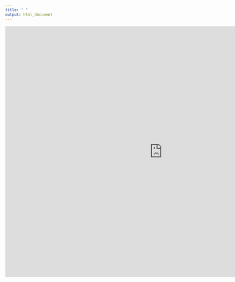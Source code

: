 ```yaml
---
title: " "
output: html_document
---
```


<iframe width="1000" height="800" src="https://cohesify.cut.ac.cy:8080/fernando/Survey_test/" frameborder="0" allowfullscreen></iframe>